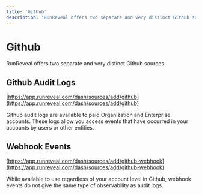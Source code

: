 ```yaml
---
title: 'Github'
description: 'RunReveal offers two separate and very distinct Github sources.'
---
```


# Github

RunReveal offers two separate and very distinct Github sources. 

## Github Audit Logs

[https://app.runreveal.com/dash/sources/add/github](https://app.runreveal.com/dash/sources/add/github)

Github audit logs are available to paid Organization and Enterprise accounts. 
These logs allow you access events that have occurred in your accounts by users or other entities.

## Webhook Events

[https://app.runreveal.com/dash/sources/add/github-webhook](https://app.runreveal.com/dash/sources/add/github-webhook)

While available to use regardless of your account level in Github, webhook events do not give the same type of observability as audit logs.

